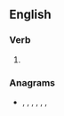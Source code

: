==English==

===Verb===
{{head|en|verb form}}

# {{en-third-person singular of|regain}}

===Anagrams===
* {{l|en|Angries}}, {{l|en|earings}}, {{l|en|erasing}}, {{l|en|gainers}}, {{l|en|inrages}}, {{l|en|regians}}, {{l|en|searing}}
